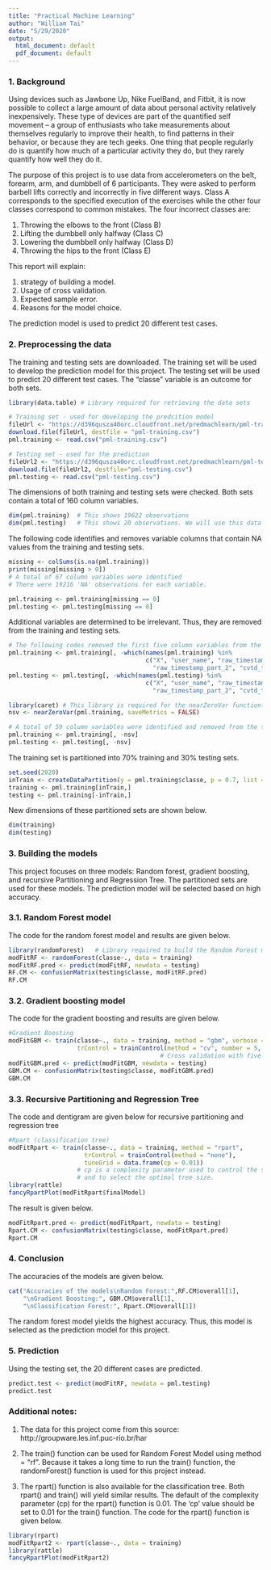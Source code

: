 ---
title: "Practical Machine Learning"
author: "William Tai"
date: "5/29/2020"
output:
  html_document: default
  pdf_document: default
---

### 1. Background

Using devices such as Jawbone Up, Nike FuelBand, and Fitbit, it is now possible to collect a large amount of data about personal activity relatively inexpensively. These type of devices are part of the quantified self movement – a group of enthusiasts who take measurements about themselves regularly to improve their health, to find patterns in their behavior, or because they are tech geeks. One thing that people regularly do is quantify how much of a particular activity they do, but they rarely quantify how well they do it. 

The purpose of this project is to use data from accelerometers on the belt, forearm, arm, and dumbbell of 6 participants. They were asked to perform barbell lifts correctly and incorrectly in five different ways. Class A corresponds to the specified execution of the exercises while the other four classes correspond to common mistakes. The four incorrect classes are:

1. Throwing the elbows to the front (Class B)
2. Lifting the dumbbell only halfway (Class C)
3. Lowering the dumbbell only halfway (Class D) 
4. Throwing the hips to the front (Class E)

This report will explain:

1. strategy of building a model.
2. Usage of cross validation.
3. Expected sample error.
4. Reasons for the model choice.

The prediction model is used to predict 20 different test cases.

### 2. Preprocessing the data

The training and testing sets are downloaded. The training set will be used to develop the prediction model for this project. The testing set will be used to predict 20 different test cases. The "classe" variable is an outcome for both sets.
```{r, message = FALSE}
library(data.table) # Library required for retrieving the data sets

# Training set - used for developing the predcition model
fileUrl <- "https://d396qusza40orc.cloudfront.net/predmachlearn/pml-training.csv"
download.file(fileUrl, destfile = "pml-training.csv")
pml.training <- read.csv("pml-training.csv")

# Testing set - used for the prediction
fileUrl2 <- "https://d396qusza40orc.cloudfront.net/predmachlearn/pml-testing.csv"
download.file(fileUrl2, destfile="pml-testing.csv")
pml.testing <- read.csv("pml-testing.csv")
```

The dimensions of both training and testing sets were checked. Both sets contain a total of 160 column variables.
```{r, results = 'hide'}
dim(pml.training)  # This shows 19622 observations
dim(pml.testing)   # This shows 20 observations. We will use this data set for the prediction model
```

The following code identifies and removes variable columns that contain NA values from the training and testing sets.
```{r, results = "hide"}
missing <- colSums(is.na(pml.training))
print(missing[missing > 0])                    
# A total of 67 column variables were identified
# There were 19216 'NA' observations for each variable.

pml.training <- pml.training[missing == 0]     
pml.testing <- pml.testing[missing == 0]
```

Additional variables are determined to be irrelevant. Thus, they are removed from the training and testing sets.
```{r, message = FALSE}
# The following codes removed the first five column variables from the sets
pml.training <- pml.training[, -which(names(pml.training) %in% 
                                      c("X", "user_name", "raw_timestamp_part_1", 
                                        "raw_timestamp_part_2", "cvtd_timestamp"))]
pml.testing <- pml.testing[, -which(names(pml.testing) %in% 
                                      c("X", "user_name", "raw_timestamp_part_1", 
                                        "raw_timestamp_part_2", "cvtd_timestamp"))]

library(caret) # This library is required for the nearZeroVar function()
nsv <- nearZeroVar(pml.training, saveMetrics = FALSE)  

# A total of 59 column variables were identified and removed from the training and testing sets.
pml.training <- pml.training[, -nsv]
pml.testing <- pml.testing[, -nsv]
```

The training set is partitioned into 70% training and 30% testing sets.
```{r}
set.seed(2020)
inTrain <- createDataPartition(y = pml.training$classe, p = 0.7, list = FALSE)
training <- pml.training[inTrain,]
testing <- pml.training[-inTrain,]
```

New dimensions of these partitioned sets are shown below.
```{r}
dim(training)
dim(testing)
```

### 3. Building the models

This project focuses on three models: Random forest, gradient boosting, and recursive Partitioning and Regression Tree. The partitioned sets are used for these models. The prediction model will be selected based on high accuracy.

### 3.1. Random Forest model

The code for the random forest model and results are given below.
```{r, message = FALSE}
library(randomForest)   # Library required to build the Random Forest model
modFitRF <- randomForest(classe~., data = training)
modFitRF.pred <- predict(modFitRF, newdata = testing)
RF.CM <- confusionMatrix(testing$classe, modFitRF.pred)
RF.CM
```

### 3.2. Gradient boosting model

The code for the gradient boosting and results are given below.
```{r, message = FALSE}
#Gradient Boosting
modFitGBM <- train(classe~., data = training, method = "gbm", verbose = F,
                   trControl = trainControl(method = "cv", number = 5, allowParallel=T))
                                          # Cross validation with five folds.
modFitGBM.pred <- predict(modFitGBM, newdata = testing)
GBM.CM <- confusionMatrix(testing$classe, modFitGBM.pred)
GBM.CM
```

### 3.3. Recursive Partitioning and Regression Tree

The code and dentigram are given below for recursive partitioning and regression tree
```{r, message = FALSE, warning = FALSE}
#Rpart (classification tree)
modFitRpart <- train(classe~., data = training, method = "rpart",
                     trControl = trainControl(method = "none"),
                     tuneGrid = data.frame(cp = 0.01))
                   # cp is a complexity parameter used to control the size of the decision tree 
                   # and to select the optimal tree size.
library(rattle)
fancyRpartPlot(modFitRpart$finalModel)
```

The result is given below.
```{r}
modFitRpart.pred <- predict(modFitRpart, newdata = testing)
Rpart.CM <- confusionMatrix(testing$classe, modFitRpart.pred)
Rpart.CM
```

### 4. Conclusion

The accuracies of the models are given below.
```{r, echo = FALSE}
cat("Accuracies of the models\nRandom Forest:",RF.CM$overall[1],
    "\nGradient Boosting:", GBM.CM$overall[1],
    "\nClassification Forest:", Rpart.CM$overall[1])
```
The random forest model yields the highest accuracy. Thus, this model is selected as the prediction model for this project.

### 5. Prediction

Using the testing set, the 20 different cases are predicted.
```{r}
predict.test <- predict(modFitRF, newdata = pml.testing)
predict.test
```

### Additional notes:

1. The data for this project come from this source: http://groupware.les.inf.puc-rio.br/har

2. The train() function can be used for Random Forest Model using method = "rf". Because it takes a long time to run the train() function, the randomForest() function is used for this project instead.

3. The rpart() function is also available for the classification tree. Both rpart() and train() will yield similar results. The default of the complexity parameter (cp) for the rpart() function is 0.01. The 'cp' value should be set to 0.01 for the train() function. The code for the rpart() function is given below.
```{r, message = FALSE, results = "hide", eval = FALSE}
library(rpart)
modFitRpart2 <- rpart(classe~., data = training)
library(rattle)
fancyRpartPlot(modFitRpart2)
```
